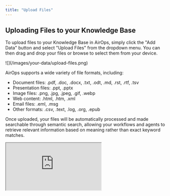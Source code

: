 ```yaml
---
title: "Upload Files"
---
```


## Uploading Files to your Knowledge Base

To upload files to your Knowledge Base in AirOps, simply click the "Add Data" button and select "Upload Files" from the dropdown menu. You can then drag and drop your files or browse to select them from your device.

<Frame>
![](/images/your-data/upload-files.png)
</Frame>

AirOps supports a wide variety of file formats, including:

- Document files: .pdf, .doc, .docx, .txt, .odt, .md, .rst, .rtf, .tsv
- Presentation files: .ppt, .pptx
- Image files: .png, .jpg, .jpeg, .gif, .webp
- Web content: .html, .htm, .xml
- Email files: .eml, .msg
- Other formats: .csv, .text, .log, .org, .epub

Once uploaded, your files will be automatically processed and made searchable through semantic search, allowing your workflows and agents to retrieve relevant information based on meaning rather than exact keyword matches.

<Frame>
<iframe
src="https://demo.arcade.software/67THPCPcj05izgdtQssL?embed"
title="https://demo.arcade.software/67THPCPcj05izgdtQssL?embed"
allowfullscreen=""
allow="clipboard-write"
class="contentkit-webframe"
className="w-full aspect-video rounded-xl"
></iframe>
</Frame>
